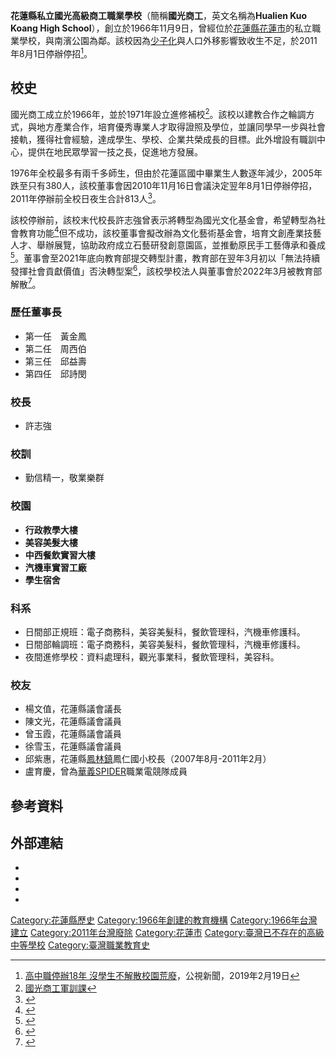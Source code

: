 {{Infobox School
|name           = 花蓮縣私立國光高級商工職業學校
|other_name     = 國光商工
|native_name    = Hualien Kuo Koang High School
|established    = 1966年11月9日
|closed         = 2011年8月1日
|type           = 私立高級職業學校
|district       = {{ROC-TWN}}[[花蓮縣|花蓮縣]]
|address        = 花蓮市中正路108號
|website        = {{URL|https://www.facebook.com/kkvc.edu|facebook粉專}}
}}
'''花蓮縣私立國光高級商工職業學校'''（簡稱'''國光商工'''，英文名稱為'''Hualien Kuo Koang High School '''），創立於1966年11月9日，曾經位於[[花蓮縣|花蓮縣]][[花蓮市|花蓮市]]的私立職業學校，與南濱公園為鄰。該校因為[[少子化|少子化]]與人口外移影響致收生不足，於2011年8月1日停辦停招<ref>[https://news.pts.org.tw/article/423024 高中職停辦18年 沒學生不解散校園荒廢]，公視新聞，2019年2月19日</ref>。

==校史==
國光商工成立於1966年，並於1971年設立進修補校<ref>[https://culture.hccc.gov.tw/zh-tw/archives/detail/artwork-6798 國光商工軍訓課]</ref>。該校以建教合作之輪調方式，與地方產業合作，培育優秀專業人才取得證照及學位，並讓同學早一步與社會接軌，獲得社會經驗，達成學生、學校、企業共榮成長的目標。此外增設有職訓中心，提供在地民眾學習一技之長，促進地方發展。

1976年全校最多有兩千多師生，但由於花蓮區國中畢業生人數逐年減少，2005年跌至只有380人，該校董事會因2010年11月16日會議決定翌年8月1日停辦停招，2011年停辦前全校日夜生合計813人<ref>{{Cite web|url=https://www.chinatimes.com/newspapers/20110524000389-260102 |title=不敵少子化 48歲國光商工熄燈|date=2011年5月24日|website=[[中國時報|中國時報]]}}</ref>。

該校停辦前，該校末代校長許志強曾表示將轉型為國光文化基金會，希望轉型為社會教育功能<ref>{{Cite web|url=https://news.ltn.com.tw/news/local/paper/483967 |title=國光商工熄燈 少子化衝擊 8月轉型|date=2011年4月13日|website=[[自由時報|自由時報]]}}</ref>但不成功，該校董事會擬改辦為文化藝術基金會，培育文創產業技藝人才、舉辦展覽，協助政府成立石藝研發創意園區，並推動原民手工藝傳承和養成<ref>{{Cite web|url=https://udn.com/news/story/6885/6043280 |title=退場私校轉型基金會求生 教育部擬核准|date=2022年1月18日|website=[[聯合報|聯合報]]}}</ref>。董事會至2021年底向教育部提交轉型計畫，教育部在翌年3月初以「無法持續發揮社會貢獻價值」否決轉型案<ref>{{Cite web|url=https://udn.com/news/story/6885/6143263 |title=教育部清倉 國光商工等5私中法人將被解散|date=2022年3月5日|website=[[聯合報|聯合報]]}}</ref>，該校學校法人與董事會於2022年3月被教育部解散<ref>{{Cite web|url=https://www.cna.com.tw/news/ahel/202203060003.aspx |title=3年期限到 5私立高中職法人將解散|date=2022年3月5日|website=[[中央社|中央社]]}}</ref>。

===歷任董事長===
*第一任　黃金鳳　
*第二任　周西伯　
*第三任　邱益壽　
*第四任　邱詩閔　

===校長===
*許志強

===校訓===
*勤信精一，敬業樂群

===校園===
*'''行政教學大樓'''
*'''美容美髮大樓'''
*'''中西餐飲實習大樓'''
*'''汽機車實習工廠'''
*'''學生宿舍'''

===科系=== 
*日間部正規班：電子商務科，美容美髮科，餐飲管理科，汽機車修護科。
*日間部輪調班：電子商務科，美容美髮科，餐飲管理科，汽機車修護科。
*夜間進修學校：資料處理科，觀光事業科，餐飲管理科，美容科。

===校友===   
*楊文值，花蓮縣議會議長   
*陳文光，花蓮縣議會議員 
*曾玉霞，花蓮縣議會議員
*徐雪玉，花蓮縣議會議員 
*邱紫惠，花蓮縣[[鳳林鎮_(台灣)|鳳林鎮]]鳳仁國小校長（2007年8月-2011年2月）
*盧育慶，曾為[[華義SPIDER|華義SPIDER]]職業電競隊成員

==參考資料==
<references/>
==外部連結==
*{{official|https://hkkhs.mystrikingly.com}}
*{{Facebook|kkvc.edu}}
*{{YouTube|xRf6sxtxOV8|國光商工40年回顧}}
*{{YouTube|vJoNFee47Jk|國光商工校園一覽}}

[[Category:花蓮縣歷史|Category:花蓮縣歷史]]
[[Category:1966年創建的教育機構|Category:1966年創建的教育機構]]
[[Category:1966年台灣建立|Category:1966年台灣建立]]
[[Category:2011年台灣廢除|Category:2011年台灣廢除]]
[[Category:花蓮市|Category:花蓮市]]
[[Category:臺灣已不存在的高級中等學校|Category:臺灣已不存在的高級中等學校]]
[[Category:臺灣職業教育史|Category:臺灣職業教育史]]